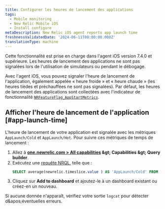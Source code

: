 ```yaml
---
title: Configurer les heures de lancement des applications
tags:
  - Mobile monitoring
  - New Relic Mobile iOS
  - Install configure
metaDescription: New Relic iOS agent reports app launch time
freshnessValidatedDate: '2024-06-11T00:00:00.000Z'
translationType: machine
---
```


<Callout variant="important">
  Cette fonctionnalité est prise en charge dans l&apos;agent iOS version 7.4.0 et supérieure. Les heures de lancement des applications ne sont pas signalées lors de l&apos;utilisation de simulateurs ou pendant le débogage.
</Callout>

Avec l&apos;agent iOS, vous pouvez signaler l&apos;heure de lancement de l&apos;application, également appelée « heure froide » et « heure chaude » (les heures tièdes et préchauffées ne sont pas signalées). Par défaut, les heures de lancement des applications sont collectées avec l&apos;indicateur de fonctionnalité [`NRFeatureFlag_AppStartMetrics`](/docs/mobile-monitoring/new-relic-mobile/mobile-sdk/configure-settings/#ios-applaunchtime).

## Afficher l&apos;heure de lancement de l&apos;application [#app-launch-time]

L&apos;heure de lancement de votre application est signalée avec les métriques `AppLaunch/Cold` et `AppLaunch/Hot`. Pour suivre ces métriques de temps de lancement :

1. Allez à <DNT>**[one.newrelic.com &gt; All capabilities](https://one.newrelic.com/all-capabilities) &amp;gt; Capabilities &amp;gt; Query builder**</DNT>.
2. Exécutez une [requête NRQL](/docs/query-your-data/explore-query-data/query-builder/use-advanced-nrql-mode-query-data/), telle que :
   ```sql
   SELECT average(newrelic.timeslice.value ) AS 'AppLaunch/Cold' FROM Metric WHERE metricTimesliceName = 'AppLaunch/Cold' AND entity.guid = 'YOUR_APP_TOKEN' SINCE 1664218800000 UNTIL 1664220600000 TIMESERIES
   ```
3. Cliquez sur <DNT>**Add to dashboard**</DNT> et ajoutez-le à un dashboard existant ou créez-en un nouveau.

Si aucune donnée n&apos;apparaît, vérifiez votre sortie `logcat` pour détecter d&amp;apos;éventuelles erreurs.
